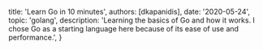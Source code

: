 
  title: 'Learn Go in 10 minutes',
  authors: [dkapanidis],
  date: '2020-05-24',
  topic: 'golang',
  description: 'Learning the basics of Go and how it works. I chose Go as a starting language here because of its ease of use and performance.',
}